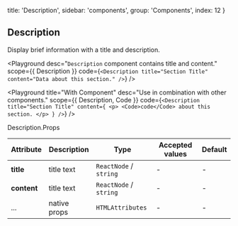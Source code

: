 
  title: 'Description',
  sidebar: 'components',
  group: 'Components',
  index: 12
}

## Description

Display brief information with a title and description.

<Playground
  desc="`Description` component contains title and content."
  scope={{ Description }}
  code={`
<Description title="Section Title" content="Data about this section." />
`}
/>

<Playground
  title="With Component"
  desc="Use in combination with other components."
  scope={{ Description, Code }}
  code={`
<Description
  title="Section Title"
  content={
    <p>
      <Code>code</Code> about this section.
    </p>
  }
/>
`}
/>

<Attributes edit="/pages/docs/components/description.mdx">
<Attributes.Title>Description.Props</Attributes.Title>

| Attribute   | Description  | Type                   | Accepted values | Default |
| ----------- | ------------ | ---------------------- | --------------- | ------- |
| **title**   | title text   | `ReactNode` / `string` | -               | -       |
| **content** | title text   | `ReactNode` / `string` | -               | -       |
| ...         | native props | `HTMLAttributes`       | -               | -       |

</Attributes>

